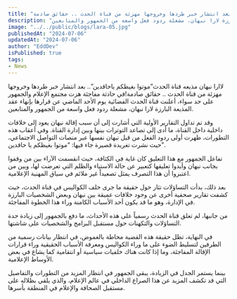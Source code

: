 ```yaml
---
title: "لاارا نبهان مذيعه قناة الحدث موتوا بغيظكم ياحاقدين.. بعد انتشار خبر طردها وخروجها مهزئة من قناة الحدث .. حقائق صادمة!"
description: "في حادثة مفاجئة هزت مجتمع الإعلام والجمهور على حد سواء، أعلنت قناة الحدث الفضائية عن قرارها بإنهاء عقد المذيعة البارزة لارا نبهان، مشعلة ردود فعل واسعة من الجمهور والمتابعين."
image: "../../public/blogs/lara-05.jpg"
publishedAt: "2024-07-06"
updatedAt: "2024-07-06"
author: "EddDev"
isPublished: true
tags:
- News
---
```


لاارا نبهان مذيعه قناة الحدث”موتوا بغيظكم ياحاقدين”.. بعد انتشار خبر طردها وخروجها مهزئة من قناة الحدث .. حقائق صادمة!في حادثة مفاجئة هزت مجتمع الإعلام والجمهور على حد سواء، أعلنت قناة الحدث الفضائية يوم الأحد الماضي عن قرارها بإنهاء عقد المذيعة البارزة لارا نبهان، مشعلة ردود فعل واسعة من الجمهور والمتابعين.

وقد تم تداول التقارير الأولية التي أشارت إلى أن سبب إقالة نبهان يعود إلى خلافات داخلية داخل القناة، ما أدى إلى تصاعد التوترات بينها وبين إدارة القناة. وفي أعقاب هذه التطورات، ظهرت أولى ردود الفعل من قبل نبهان نفسها عبر منصات التواصل الاجتماعي، حيث نشرت تغريدة قصيرة جاء فيها: “موتوا بغيظكم يا حاقدين”.

تفاعل الجمهور مع هذا التعليق كان غاية في الكثافة، حيث انقسمت الآراء بين من وقفوا بجانب نبهان وأيدوا تعليقها كتعبير عن حالة الاستياء والظلم التي تعرضت لها، وبين من اعتبروا أن هذا التصرف يمثل تصعيداً غير ملائم في سياق المهنية الإعلامية.

بعد ذلك، بدأت التساؤلات تثار حول حقيقة ما جرى خلف الكواليس في قناة الحدث، حيث كشفت تقارير صحفية أخرى عن وجود خلافات عميقة بين نبهان وبعض الشخصيات البارزة في الإدارة، وهو ما قد يكون أحد الأسباب الكامنة وراء هذا الخطوة المفاجئة.

من جانبها، لم تعلق قناة الحدث رسمياً على هذه الأحداث، ما دفع بالجمهور إلى زيادة حدة التساؤلات والتكهنات حول مستقبل البرامج والشخصيات على شاشتها.

في النهاية، تظل حقيقة هذه القضية محاطة بالغموض، في انتظار بيانات رسمية من الطرفين لتسليط الضوء على ما وراء الكواليس ومعرفة الأسباب الحقيقية وراء قرارات الإقالة المفاجئة، وما إذا كانت هناك خلفيات سياسية أو انتقامية كما يشاع في بعض الأوساط الإعلامية.

بينما يستمر الجدل في الزيادة، يبقى الجمهور في انتظار المزيد من التطورات والتفاصيل التي قد تكشف المزيد عن هذا الصراع الداخلي في عالم الإعلام، والذي يلقي بظلاله على مستقبل الصحافة والإعلام في المنطقة بأسرها.
